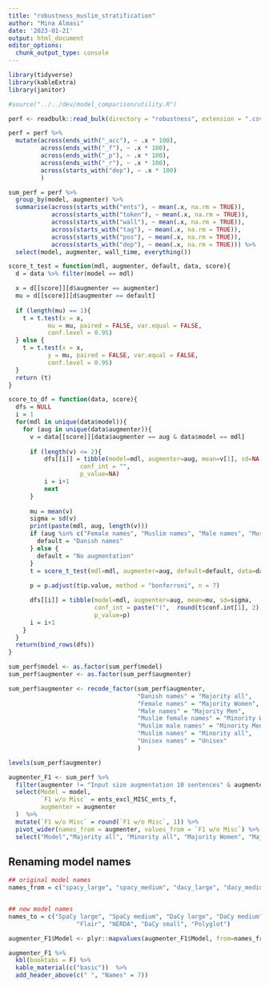 ```yaml
---
title: "robustness_muslim_stratification"
author: "Mina Almasi"
date: '2023-01-21'
output: html_document
editor_options: 
  chunk_output_type: console
---
```


```r
library(tidyverse)
library(kableExtra)
library(janitor)

#source("../../dev/model_comparison/utility.R")
```

```r
perf <- readbulk::read_bulk(directory = "robustness", extension = ".csv")
```

```r
perf = perf %>% 
  mutate(across(ends_with("_acc"), ~ .x * 100),
         across(ends_with("_f"), ~ .x * 100),
         across(ends_with("_p"), ~ .x * 100),
         across(ends_with("_r"), ~ .x * 100),
         across(starts_with("dep"), ~ .x * 100)
         )
```

```r
sum_perf = perf %>% 
  group_by(model, augmenter) %>% 
  summarise(across(starts_with("ents"), ~ mean(.x, na.rm = TRUE)),
            across(starts_with("token"), ~ mean(.x, na.rm = TRUE)),
            across(starts_with("wall"), ~ mean(.x, na.rm = TRUE)),
            across(starts_with("tag"), ~ mean(.x, na.rm = TRUE)),
            across(starts_with("pos"), ~ mean(.x, na.rm = TRUE)),
            across(starts_with("dep"), ~ mean(.x, na.rm = TRUE))) %>%
  select(model, augmenter, wall_time, everything()) 
```

```r
score_t_test = function(mdl, augmenter, default, data, score){
  d = data %>% filter(model == mdl)

  x = d[[score]][d$augmenter == augmenter]
  mu = d[[score]][d$augmenter == default]
  
  if (length(mu) == 1){
    t = t.test(x = x,
           mu = mu, paired = FALSE, var.equal = FALSE,
           conf.level = 0.95)
  } else {
    t = t.test(x = x,
           y = mu, paired = FALSE, var.equal = FALSE,
           conf.level = 0.95) 
  }
  return (t)
}

score_to_df = function(data, score){
  dfs = NULL
  i = 1
  for(mdl in unique(data$model)){
    for (aug in unique(data$augmenter)){
      v = data[[score]][data$augmenter == aug & data$model == mdl]
      
      if (length(v) <= 2){
          dfs[[i]] = tibble(model=mdl, augmenter=aug, mean=v[1], sd=NA, 
                    conf_int = "",
                    p_value=NA)
          i = i+1
          next
      }
      
      mu = mean(v)
      sigma = sd(v)
      print(paste(mdl, aug, length(v)))
      if (aug %in% c("Female names", "Muslim names", "Male names", "Muslim male names", "Muslim female names", "Unisex names")){
        default = "Danish names"
      } else {
        default = "No augmentation"
      }
      t = score_t_test(mdl=mdl, augmenter=aug, default=default, data=data, score=score)
      
      p = p.adjust(t$p.value, method = "bonferroni", n = 7)

      dfs[[i]] = tibble(model=mdl, augmenter=aug, mean=mu, sd=sigma, 
                        conf_int = paste("(",  round(t$conf.int[1], 2),", ",  round(t$conf.int[2], 2), ")", sep = ""),
                        p_value=p)
      i = i+1
    }
  }
  return(bind_rows(dfs))
}
```

```r
sum_perf$model <- as.factor(sum_perf$model)
sum_perf$augmenter <- as.factor(sum_perf$augmenter)
```

```r
sum_perf$augmenter <- recode_factor(sum_perf$augmenter, 
                                    "Danish names" = "Majority all", 
                                    "Female names" = "Majority Women", 
                                    "Male names" = "Majority Men", 
                                    "Muslim female names" = "Minority Women", 
                                    "Muslim male names" = "Minority Men", 
                                    "Muslim names" = "Minority all", 
                                    "Unisex names" = "Unisex"
                                    )
```

```r
levels(sum_perf$augmenter)
```


```r
augmenter_F1 <- sum_perf %>% 
  filter(augmenter != "Input size augmentation 10 sentences" & augmenter != "Input size augmentation 5 sentences") %>% 
  select(Model = model, 
         `F1 w/o Misc` = ents_excl_MISC_ents_f,
         augmenter = augmenter
  )  %>% 
  mutate(`F1 w/o Misc` = round(`F1 w/o Misc`, 1)) %>% 
  pivot_wider(names_from = augmenter, values_from = `F1 w/o Misc`) %>% 
  select("Model","Majority all", "Minority all", "Majority Women", "Majority Men", "Minority Women", "Minority Men", "Unisex")
```

## Renaming model names
```r
## original model names
names_from = c("spacy_large", "spacy_medium", "dacy_large", "dacy_medium", "danlp_bert", "spacy_small", "flair", "nerda_bert", "dacy_small", "polyglot")


## new model names
names_to = c("SpaCy large", "SpaCy medium", "DaCy large", "DaCy medium", "DaNLP BERT", "SpaCy small", 
                   "Flair", "NERDA", "DaCy small", "Polyglot")
```

```r
augmenter_F1$Model <- plyr::mapvalues(augmenter_F1$Model, from=names_from, to=names_to)
```

```r
augmenter_F1 %>% 
  kbl(booktabs = F) %>% 
  kable_material(c("basic"))  %>% 
  add_header_above(c(" ", "Names" = 7))
```





